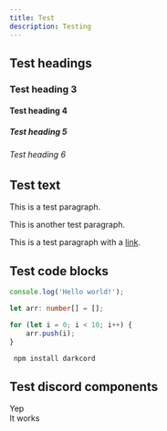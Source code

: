 ```yaml
---
title: Test
description: Testing
---
```


## Test headings

### Test heading 3

#### Test heading 4

##### Test heading 5

###### Test heading 6

## Test text

This is a test paragraph.

This is another test paragraph.

This is a test paragraph with a [link](https://github.com/JustAWaifuHunter/darkcord).

## Test code blocks

```js
console.log('Hello world!');
```

```ts
let arr: number[] = [];

for (let i = 0; i < 10; i++) {
	arr.push(i);
}
```

```bash
 npm install darkcord
```

## Test discord components

<DiscordMessages rounded>
	<DiscordMessage
		interaction={{
			author: {
				avatar: 'https://cdn.discordapp.com/avatars/1156777367314911293/a9c9a3e5ca0e9b6a8649a7233dce9d48.png',
				username: 'lawg',
			},
			command: '/test',
		}}
		author={{
			avatar: 'https://cdn.discordapp.com/avatars/847865068657836033/4a91984afd8ab418e752c80a92616938.png',
			username: 'evie*',
		}}
	>
		Yep
		<br />
		It works
	</DiscordMessage>
</DiscordMessages>

